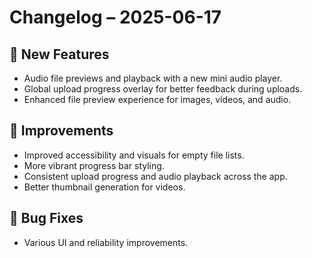 # Changelog – 2025-06-17

## 🚀 New Features

- Audio file previews and playback with a new mini audio player.
- Global upload progress overlay for better feedback during uploads.
- Enhanced file preview experience for images, videos, and audio.

## 🌟 Improvements

- Improved accessibility and visuals for empty file lists.
- More vibrant progress bar styling.
- Consistent upload progress and audio playback across the app.
- Better thumbnail generation for videos.

## 🐞 Bug Fixes

- Various UI and reliability improvements. 